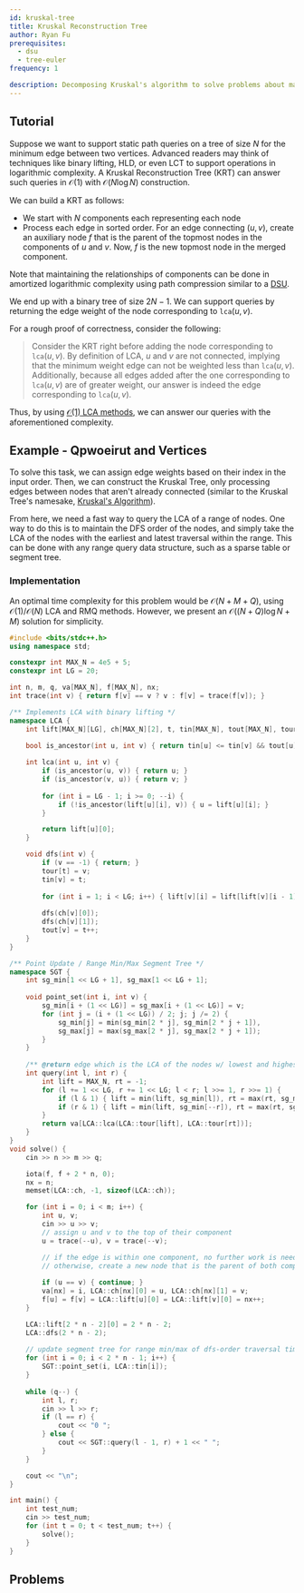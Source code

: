 ```yaml
---
id: kruskal-tree
title: Kruskal Reconstruction Tree
author: Ryan Fu
prerequisites:
  - dsu
  - tree-euler
frequency: 1

description: Decomposing Kruskal's algorithm to solve problems about maximum/minimum edge weights
---
```


<Resources>
	<Resource
		source="CF"
		title="[Tutorial] Reachability Tree / DSU-tree"
		url="https://codeforces.com/blog/entry/85714"
	>
	</Resource>
	<Resource
		source="smax"
		title="Kruskal Reconstruction Tree"
		url="https://mzhang2021.github.io/cp-blog/kruskal/"
	>
	</Resource>

</Resources>

## Tutorial

Suppose we want to support static path queries on a tree of size $N$ for the minimum edge between two vertices. Advanced readers may think of techniques like binary lifting, HLD, or even LCT to support operations in logarithmic complexity. A Kruskal Reconstruction Tree (KRT) can answer such queries in $\mathcal{O}(1)$ with $\mathcal{O}(N \log N)$ construction.

We can build a KRT as follows:

- We start with $N$ components each representing each node
- Process each edge in sorted order. For an edge connecting $(u,v)$, create an auxiliary node $f$ that is the parent of the topmost nodes in the components of $u$ and $v$. Now, $f$ is the new topmost node in the merged component.

Note that maintaining the relationships of components can be done in amortized logarithmic complexity using path compression similar to a [DSU](/gold/dsu?lang=cpp).

We end up with a binary tree of size $2N -1$. We can support queries by returning the edge weight of the node corresponding to $\texttt{lca}(u, v)$.

For a rough proof of correctness, consider the following:

> Consider the KRT right before adding the node corresponding to $\texttt{lca}(u, v)$. By definition of LCA, $u$ and $v$ are not connected, implying that the minimum weight edge can not be weighted less than $\texttt{lca}(u, v)$. Additionally, because all edges added after the one corresponding to $\texttt{lca}(u, v)$ are of greater weight, our answer is indeed the edge corresponding to $\texttt{lca}(u, v)$.

Thus, by using [$\mathcal{O}(1)$ LCA methods](/gold/tree-euler?lang=cpp), we can answer our queries with the aforementioned complexity.

## Example - Qpwoeirut and Vertices

<FocusProblem problem="qpav" />

To solve this task, we can assign edge weights based on their index in the input order. Then, we can construct the Kruskal Tree, only processing edges between nodes that aren't already connected (similar to the Kruskal Tree's namesake, [Kruskal's Algorithm](/gold/mst)).

From here, we need a fast way to query the $\text{LCA}$ of a range of nodes. One way to do this is to maintain the DFS order of the nodes, and simply take the $\text{LCA}$ of the nodes with the earliest and latest traversal within the range. This can be done with any range query data structure, such as a sparse table or segment tree.

### Implementation

An optimal time complexity for this problem would be $\mathcal{O}(N+M+Q)$, using $\mathcal{O}(1)/\mathcal{O}(N)$ LCA and RMQ methods. However, we present an $\mathcal{O}((N+Q)\log N + M)$ solution for simplicity.

```cpp
#include <bits/stdc++.h>
using namespace std;

constexpr int MAX_N = 4e5 + 5;
constexpr int LG = 20;

int n, m, q, va[MAX_N], f[MAX_N], nx;
int trace(int v) { return f[v] == v ? v : f[v] = trace(f[v]); }

/** Implements LCA with binary lifting */
namespace LCA {
    int lift[MAX_N][LG], ch[MAX_N][2], t, tin[MAX_N], tout[MAX_N], tour[2 * MAX_N];
    
    bool is_ancestor(int u, int v) { return tin[u] <= tin[v] && tout[u] >= tout[v]; }

    int lca(int u, int v) {
        if (is_ancestor(u, v)) { return u; }
        if (is_ancestor(v, u)) { return v; }
    
        for (int i = LG - 1; i >= 0; --i) {
            if (!is_ancestor(lift[u][i], v)) { u = lift[u][i]; }
        }

        return lift[u][0];
    }

    void dfs(int v) {
        if (v == -1) { return; }
        tour[t] = v;
        tin[v] = t;
        
        for (int i = 1; i < LG; i++) { lift[v][i] = lift[lift[v][i - 1]][i - 1]; }
        
        dfs(ch[v][0]);
        dfs(ch[v][1]);
        tout[v] = t++;
    }
}

/** Point Update / Range Min/Max Segment Tree */
namespace SGT {
    int sg_min[1 << LG + 1], sg_max[1 << LG + 1];
    
    void point_set(int i, int v) {
        sg_min[i + (1 << LG)] = sg_max[i + (1 << LG)] = v;
        for (int j = (i + (1 << LG)) / 2; j; j /= 2) {
            sg_min[j] = min(sg_min[2 * j], sg_min[2 * j + 1]),
            sg_max[j] = max(sg_max[2 * j], sg_max[2 * j + 1]);
        }
    }
    
    /** @return edge which is the LCA of the nodes w/ lowest and highest traversal time in [l, r] */
    int query(int l, int r) {
        int lift = MAX_N, rt = -1;
        for (l += 1 << LG, r += 1 << LG; l < r; l >>= 1, r >>= 1) {
            if (l & 1) { lift = min(lift, sg_min[l]), rt = max(rt, sg_max[l++]); }
            if (r & 1) { lift = min(lift, sg_min[--r]), rt = max(rt, sg_max[r]); }
        }
        return va[LCA::lca(LCA::tour[lift], LCA::tour[rt])];
    }
}
void solve() {
    cin >> n >> m >> q;

    iota(f, f + 2 * n, 0);
    nx = n;
    memset(LCA::ch, -1, sizeof(LCA::ch));

    for (int i = 0; i < m; i++) {
        int u, v;
        cin >> u >> v;
        // assign u and v to the top of their component
        u = trace(--u), v = trace(--v);

        // if the edge is within one component, no further work is needed
        // otherwise, create a new node that is the parent of both components
        
        if (u == v) { continue; }
        va[nx] = i, LCA::ch[nx][0] = u, LCA::ch[nx][1] = v;
        f[u] = f[v] = LCA::lift[u][0] = LCA::lift[v][0] = nx++;
    }

    LCA::lift[2 * n - 2][0] = 2 * n - 2;
    LCA::dfs(2 * n - 2);
    
    // update segment tree for range min/max of dfs-order traversal times
    for (int i = 0; i < 2 * n - 1; i++) {
        SGT::point_set(i, LCA::tin[i]);
    }
    
    while (q--) {
        int l, r;
        cin >> l >> r;
        if (l == r) {
            cout << "0 ";
        } else {
            cout << SGT::query(l - 1, r) + 1 << " ";
        }
    }

    cout << "\n";
}

int main() {
    int test_num;
    cin >> test_num;
    for (int t = 0; t < test_num; t++) {
        solve();
    }
}
```

## Problems

<Problems problems="general" />
